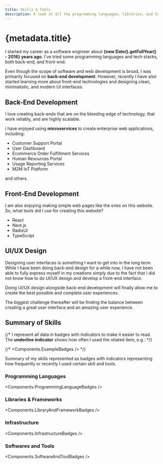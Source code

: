 ```yaml
---
title: Skills & Tools
description: A look at all the programming languages, libraries, and tools I have worked with.
---
```



# {metadata.title}

I started my career as a software engineer about **{new Date().getFullYear() - 2016} years ago**. I've tried some programming languages and tech stacks, both back-end, and front-end.

Even though the scope of software and web development is broad, I was primarily focused on **back-end development**.
However, recently I have also started learning more about front-end technologies and designing clean, minimalistic, and modern UI interfaces.

## Back-End Development

I love creating back-ends that are on the bleeding edge of technology, that work reliably, and are highly scalable.

I have enjoyed using **microservices** to create enterprise web applications, including:

- Customer Support Portal
- User Dashboard
- Ecommerce Order Fulfillment Services
- Human Resources Portal
- Usage Reporting Services
- M2M IoT Platform

and others.

## Front-End Development

I am also enjoying making simple web pages like the ones on this website. So, what tools did I use for creating this website?

- React
- Next.js
- RadixUI
- TypeScript

## UI/UX Design

Designing user interfaces is something I want to get into in the long term. While I have been doing back-end design for
a while now, I have not been able to fully express myself in my creations simply due to the fact that I did not know how
to do UI/UX design and develop a front-end interface.

Doing UI/UX design alongside back-end development will finally allow me to create the best possible and complete user
experiences.

The biggest challenge thereafter will be finding the balance between creating a great user interface and an amazing user experience.

## Summary of Skills

{/* I represent all data in badges with indicators to make it easier to read. The **underline indicator** shows how often I used the related item, e.g.: */}

{/* <Components.ExampleBadges /> */}

Summary of my skills represented as badges with indicators representing how frequently or recently I used certain skill and tools.

### Programming Languages

<Components.ProgrammingLanguageBadges />

### Libraries & Frameworks

<Components.LibraryAndFrameworkBadges />

### Infrastructure

<Components.InfrastructureBadges />

### Softwares and Tools

<Components.SoftwareAndToolBadges />
